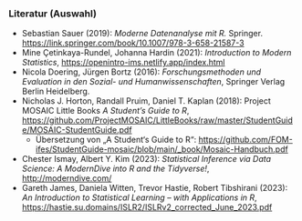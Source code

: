 ### Literatur (Auswahl)

- Sebastian Sauer (2019): *Moderne Datenanalyse mit R.* Springer. [https://link.springer.com/book/10.1007/978-3-658-21587-3](https://link.springer.com/book/10.1007/978-3-658-21587-3)
- Mine &Ccedil;etinkaya-Rundel, Johanna Hardin (2021): *Introduction to Modern Statistics*, [https://openintro-ims.netlify.app/index.html](https://openintro-ims.netlify.app/index.html)
- Nicola Doering, Jürgen Bortz (2016): *Forschungsmethoden und Evaluation in den Sozial- und Humanwissenschaften*, Springer Verlag Berlin Heidelberg.
- Nicholas J. Horton, Randall Pruim, Daniel T. Kaplan (2018): Project MOSAIC Little Books *A Student's Guide to R*,  [https://github.com/ProjectMOSAIC/LittleBooks/raw/master/StudentGuide/MOSAIC-StudentGuide.pdf](https://github.com/ProjectMOSAIC/LittleBooks/raw/master/StudentGuide/MOSAIC-StudentGuide.pdf)
  - Übersetzung von „A Student‘s Guide to R“: [https://github.com/FOM-ifes/StudentGuide-mosaic/blob/main/_book/Mosaic-Handbuch.pdf](https://github.com/FOM-ifes/StudentGuide-mosaic/blob/main/_book/Mosaic-Handbuch.pdf)
- Chester Ismay, Albert Y. Kim (2023): *Statistical Inference via Data Science: A ModernDive into R and the Tidyverse!*, [http://moderndive.com/](http://moderndive.com/)
- Gareth James, Daniela Witten, Trevor Hastie, Robert Tibshirani (2023): *An Introduction to Statistical Learning -- with Applications in R*, [https://hastie.su.domains/ISLR2/ISLRv2_corrected_June_2023.pdf](https://hastie.su.domains/ISLR2/ISLRv2_corrected_June_2023.pdf)

